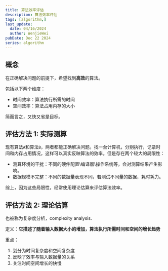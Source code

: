 ```yaml
---
title: 算法效率评估
description: 算法效率评估
tags: [algorithm,]
last_update:
  date: 04/16/2024
  author: WenjieWei
pubDate: Dec 22 2024
series: algorithm
---
```


## 概念

在正确解决问题的前提下，希望找到**高效**的算法。

包括以下两个维度：

- 时间效率：算法执行所需的时间
- 空间效率：算法占用内存的大小

简而言之，又快又省是目标。

## 评估方法 1: 实际测算

现有算法`A`和算法`B`，两者都能正确解决问题。找一台计算机，分别执行，记录时间和内存占用情况，这样可以真实反映算法的效率。但是存在两个较大的局限性：

- 测算环境的干扰：不同的硬件配置\编译器\操作系统等，会对测算结果产生影响。
- 数据规模不完整：不同的数据量表现不同，若测试不同量的数据，耗时耗力。

综上，因为这些局限性，经常使用理论估算来评估算法效率。

## 评估方法 2: 理论估算

也被称为复杂度分析，complexity analysis.

定义：**它描述了随着输入数据大小的增加，算法执行所需时间和空间的增长趋势**

重点：

1. 划分为时间复杂度和空间复杂度
2. 反映了效率与输入数据量的关系
3. 关注时间空间增长的快慢
